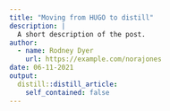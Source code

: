 ```yaml
---
title: "Moving from HUGO to distill"
description: |
  A short description of the post.
author:
  - name: Rodney Dyer
    url: https://example.com/norajones
date: 06-11-2021
output:
  distill::distill_article:
    self_contained: false
---
```





